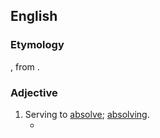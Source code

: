==English==

===Etymology===
{{etyl|la}} {{term|absolutorius|lang=la}}, from {{term|absolvere||to [[absolve]]|lang=la}}.

===Adjective===
{{en-adj}}

#Serving to [[absolve]]; [[absolving]].
#* {{quote-book
|year=1997
|author=Dan P. McAdams
|title=[http://books.google.com/books?id=2d0v6Y6JoxAC&pg=PA107&dq=absolutory&sig=ACfU3U3qtUiZR2suqDIQwVJEsVJJAxKPSA The Stories We Live by: Personal Myths and the Making of the Self]
|page=107
|passage=Finally, in the self-'''absolutory''' strategy, a negative past is seen to have produced a negative present.}}